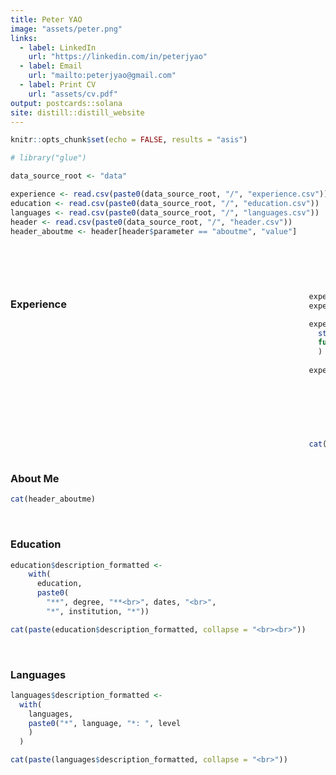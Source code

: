 ```yaml
---
title: Peter YAO
image: "assets/peter.png"
links:
  - label: LinkedIn
    url: "https://linkedin.com/in/peterjyao"
  - label: Email
    url: "mailto:peterjyao@gmail.com"
  - label: Print CV
    url: "assets/cv.pdf"
output: postcards::solana
site: distill::distill_website
---
```


```r
knitr::opts_chunk$set(echo = FALSE, results = "asis")
```

```r
# library("glue")
```

```r
data_source_root <- "data"

experience <- read.csv(paste0(data_source_root, "/", "experience.csv"))
education <- read.csv(paste0(data_source_root, "/", "education.csv"))
languages <- read.csv(paste0(data_source_root, "/", "languages.csv"))
header <- read.csv(paste0(data_source_root, "/", "header.csv"))
header_aboutme <- header[header$parameter == "aboutme", "value"]
```

<p style="margin-bottom:2cm;"></p>

:::: {style="display: grid; grid-template-columns: 4fr 3fr; grid-column-gap: 5px;"}

::: {}
### Experience

```r
experience$dates <- gsub("\'", "20", experience$dates) 
experience$dates <- gsub("-", " - ", experience$dates) 

experience$description_short <- sapply(
  strsplit(experience$description, ":"), 
  function(x) x[1]
  )
  
experience$description_formatted <- 
    with(
      experience,
      paste0(
        "**", role, "**<br>", dates, "<br>",
        "*", org, "*<br>", place, "<br>",
        description_short))

cat(paste(experience$description_formatted, collapse = "<br><br>"))
```
:::

::: {}
### About Me

```r
cat(header_aboutme)
```

<br>

### Education

```r

education$description_formatted <- 
    with(
      education,
      paste0(
        "**", degree, "**<br>", dates, "<br>",
        "*", institution, "*"))

cat(paste(education$description_formatted, collapse = "<br><br>"))
```

<br>

### Languages

```r

languages$description_formatted <-
  with(
    languages,
    paste0("*", language, "*: ", level
    )
  )

cat(paste(languages$description_formatted, collapse = "<br>"))
```
:::

::::
